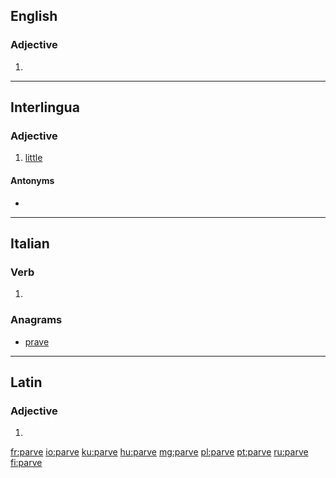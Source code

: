==English==

===Adjective===
{{en-adj|-}}

# {{alternative spelling of|pareve|lang=en}}

----

==Interlingua==

===Adjective===
{{ia-adj|minor|sup2=minime}}

# [[little]]

====Antonyms====
* {{l|ia|grande}}

----

==Italian==

===Verb===
{{head|it|verb form}}

# {{inflection of|parere||3|s|phis|lang=it}}

===Anagrams===
* [[prave#Italian|prave]]

----

==Latin==

===Adjective===
{{la-adj-form|parve}}

# {{inflection of|parvus||voc|m||s|lang=la}}

[[fr:parve]]
[[io:parve]]
[[ku:parve]]
[[hu:parve]]
[[mg:parve]]
[[pl:parve]]
[[pt:parve]]
[[ru:parve]]
[[fi:parve]]